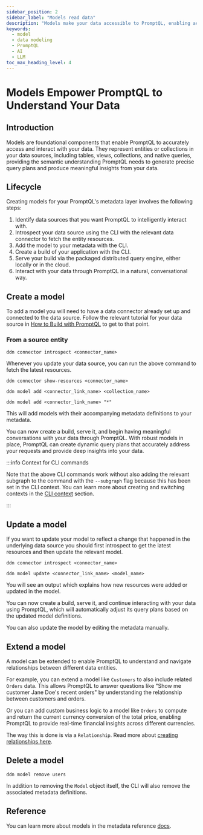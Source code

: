 ```yaml
---
sidebar_position: 2
sidebar_label: "Models read data"
description: "Models make your data accessible to PromptQL, enabling accurate data interactions and insights."
keywords:
  - model
  - data modeling
  - PromptQL
  - AI
  - LLM
toc_max_heading_level: 4
---
```





# Models Empower PromptQL to Understand Your Data

## Introduction

Models are foundational components that enable PromptQL to accurately access and interact with your data. They represent
entities or collections in your data sources, including tables, views, collections, and native queries, providing the
semantic understanding PromptQL needs to generate precise query plans and produce meaningful insights from your data.

## Lifecycle

Creating models for your PromptQL's metadata layer involves the following steps:

1. Identify data sources that you want PromptQL to intelligently interact with.
2. Introspect your data source using the CLI with the relevant data connector to fetch the entity resources.
3. Add the model to your metadata with the CLI.
4. Create a build of your application with the CLI.
5. Serve your build via the packaged distributed query engine, either locally or in the cloud.
6. Interact with your data through PromptQL in a natural, conversational way.

<Thumbnail src="/img/data-modeling/ddn-cli-process.png" alt="Data modeling lifecycle" />

## Create a model

To add a model you will need to have a data connector already set up and connected to the data source. Follow the
relevant tutorial for your data source in [How to Build with PromptQL](/how-to-build-with-promptql/index.mdx) to get to
that point.

### From a source entity

```ddn title="Introspect your data source:"
ddn connector introspect <connector_name>
```

Whenever you update your data source, you can run the above command to fetch the latest resources.

```ddn title="Show the resources discovered from your data source:"
ddn connector show-resources <connector_name>
```

```ddn title="This optional step will output a list of resources that the connector discovered in your data source:"
ddn model add <connector_link_name> <collection_name>
```

```ddn title="Or you can optionally add all the models using this wildcard:"
ddn model add <connector_link_name> "*"
```

This will add models with their accompanying metadata definitions to your metadata.

You can now create a build, serve it, and begin having meaningful conversations with your data through PromptQL. With
robust models in place, PromptQL can create dynamic query plans that accurately address your requests and provide deep
insights into your data.

:::info Context for CLI commands

Note that the above CLI commands work without also adding the relevant subgraph to the command with the `--subgraph`
flag because this has been set in the CLI context. You can learn more about creating and switching contexts in the
[CLI context](/reference/cli/commands/ddn_context.mdx) section.

:::

## Update a model

If you want to update your model to reflect a change that happened in the underlying data source you should first
introspect to get the latest resources and then update the relevant model.

```ddn title="Introspect your data source:"
ddn connector introspect <connector_name>
```

```ddn title="Then, update your existing model:"
ddn model update <connector_link_name> <model_name>
```

You will see an output which explains how new resources were added or updated in the model.

You can now create a build, serve it, and continue interacting with your data using PromptQL, which will automatically
adjust its query plans based on the updated model definitions.

You can also update the model by editing the metadata manually.

## Extend a model

A model can be extended to enable PromptQL to understand and navigate relationships between different data entities.

For example, you can extend a model like `Customers` to also include related `Orders` data. This allows PromptQL to
answer questions like "Show me customer Jane Doe's recent orders" by understanding the relationship between customers
and orders.

Or you can add custom business logic to a model like `Orders` to compute and return the current currency conversion of
the total price, enabling PromptQL to provide real-time financial insights across different currencies.

The way this is done is via a `Relationship`. Read more about
[creating relationships here](/data-modeling/relationship.mdx).

## Delete a model

```ddn title="If you no longer need a model, you can delete it:"
ddn model remove users
```

In addition to removing the `Model` object itself, the CLI will also remove the associated metadata definitions.

## Reference

You can learn more about models in the metadata reference [docs](/reference/metadata-reference/models.mdx).
